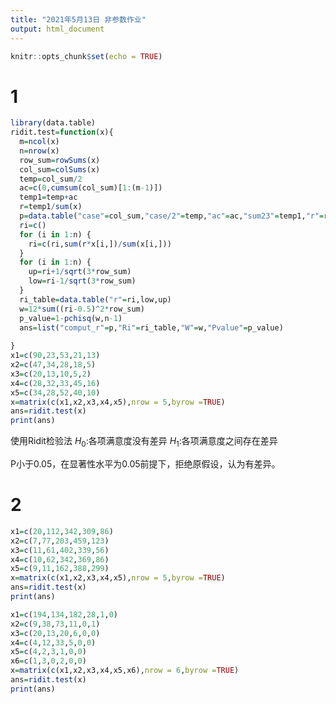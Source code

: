 ```yaml
---
title: "2021年5月13日 非参数作业"
output: html_document
---
```


```r
knitr::opts_chunk$set(echo = TRUE)
```

# 1
```r
library(data.table)
ridit.test=function(x){
  m=ncol(x)
  n=nrow(x)
  row_sum=rowSums(x)
  col_sum=colSums(x)
  temp=col_sum/2
  ac=c(0,cumsum(col_sum)[1:(m-1)])
  temp1=temp+ac
  r=temp1/sum(x)
  p=data.table("case"=col_sum,"case/2"=temp,"ac"=ac,"sum23"=temp1,"r"=r,"sum"=r*col_sum)
  ri=c()
  for (i in 1:n) {
    ri=c(ri,sum(r*x[i,])/sum(x[i,]))
  }
  for (i in 1:n) {
    up=ri+1/sqrt(3*row_sum)
    low=ri-1/sqrt(3*row_sum)
  }
  ri_table=data.table("r"=ri,low,up)
  w=12*sum((ri-0.5)^2*row_sum)
  p_value=1-pchisq(w,n-1)
  ans=list("comput_r"=p,"Ri"=ri_table,"W"=w,"Pvalue"=p_value)
  
}
x1=c(90,23,53,21,13)
x2=c(47,34,28,18,5)
x3=c(20,13,10,5,2)
x4=c(28,32,33,45,16)
x5=c(34,28,52,40,10)
x=matrix(c(x1,x2,x3,x4,x5),nrow = 5,byrow =TRUE)
ans=ridit.test(x)
print(ans)
```
使用Ridit检验法
$H_0:$各项满意度没有差异
$H_1:$各项满意度之间存在差异

P小于0.05，在显著性水平为0.05前提下，拒绝原假设，认为有差异。

# 2
```r
x1=c(20,112,342,309,86)
x2=c(7,77,203,459,123)
x3=c(11,61,402,339,56)
x4=c(10,62,342,369,86)
x5=c(9,11,162,388,299)
x=matrix(c(x1,x2,x3,x4,x5),nrow = 5,byrow =TRUE)
ans=ridit.test(x)
print(ans)
```

```r
x1=c(194,134,182,28,1,0)
x2=c(9,38,73,11,0,1)
x3=c(20,13,20,6,0,0)
x4=c(4,12,33,5,0,0)
x5=c(4,2,3,1,0,0)
x6=c(1,3,0,2,0,0)
x=matrix(c(x1,x2,x3,x4,x5,x6),nrow = 6,byrow =TRUE)
ans=ridit.test(x)
print(ans)
```
